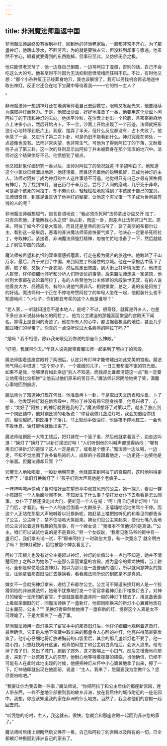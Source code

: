```yaml
---
---
---
```

title: 非洲魔法师重返中国
---



非洲魔法师最终没有得到神灯，回到他的非洲老家后，一直都非常不开心。为了那盏神灯，他跋山涉水，不辞劳苦，为的就是要独占它，但没料到却事与愿违。他虽然不甘心，眼看就要得到的东西跑掉，但事已至此，又仿佛无奈之极。

他只能怪老天爷了，他一边怪自己倒霉，一边骂阿拉丁混蛋，否则的话，自己不会吃这么大的亏。他甚至时不时因为无法抑制悲愤情绪而狂叫不已。不过，有时他又想：“那个小杂种反正已经葬身地穴，我也该解恨了。我可以另找机会再去地道中取出神灯，反正它还会在地下宝藏中等待着我———它的惟一主人？

”

非洲魔法师一想到神灯还在地洞等待着自己去迎救它，眼睛又发起光来，他要继续为谋取神灯而努力。于是，他取出沙盘，好好地准备了一番，他要用这个沙盘卜问阿拉丁的下场和神灯的去向。他摊平沙粒，在沙盘上划出一个轮廓，且密密麻麻地点上许多小点，然后开始占卜。不一会，沙面上开始出现了一个形迹，法师就把形迹小心地转移到纸片上，观察、摆弄了半天，但什么反应都没有，占卜失败了。他休息了一会，又进行了第二次卜卦，可是仍旧不能看到什么。神灯究竟在何处，一点迹像也没有。法师非常失望，也非常生气，可他为了得到阿拉丁的下落，又耐着性子占了第三卦，这一次的卦则显示出阿拉丁并未被葬身在那个宝库的地穴中。法师对这个结果惊讶不已，他愤怒到了极点。

他又把卦象仔细研究一番以后，法师对阿拉丁的情况就差
不多搞明白了。他知道这个小家伙已经溜出地道，他还活着，而且还凭着他的聪明机智，已成为神灯的主人。法师对阿拉丁成为神灯的主人这件事怒不可遏，他觉得只有自己才最有资格拥有神灯，为了找到神灯，自己历尽千辛万苦，尝尽了人间的磨难，几乎死于非命。可是那个该死的阿拉丁，却不劳而获，轻轻松松地就得到了本该属于自己的宝贝。法师很奇怪，到底是谁告诉了他神灯的秘密，让他这个穷光蛋一下子成为世间最有钱的人的呢？

非洲魔法师越想越气，自言自语地说：“我必须杀死阿”法师拿出沙盘又开
拉丁，只有杀死他，才能解我心头之恨"
始占卦，而这一卦，则差点让法师背过气去。原来，阿拉丁如今不仅是大富翁，而且还是皇帝的驸马爷了，娶了美丽的布都尔公主。看到这一结果后，恶毒的非洲魔法师简直快要气疯了。他决心一定要杀死阿拉丁，夺取神灯。紧接着，非洲魔法师强打精神，匆匆忙忙地准备了一下，然后就踏上了前往中国的路途。

魔法师被希望和仇恨的双重情感折磨着，行走在极为痛苦的旅途中。他跨越了千山万水，最后，终于来到了中国，来到阿拉丁所居住的京城。他在一家旅店中落下了脚，歇了歇，又换了一身衣服，然后就走出旅店，到大街上打听情况去了。他挤进人群里，仔仔细细地倾听和分析人们所谈论的事情。后来魔法师走进一家茶馆，他听到大家都在谈论着阿拉丁，有的人称赞他为公主修建的宫殿举世无双，有的人说他善良大方、品德高尚，有的人说他气质非凡、相貌堂堂，总之，说的全是阿拉丁的好话。魔法师和一个正在不停地夸赞阿拉丁的年轻人坐在一起，他假装什么也不知道地问：“小伙子，你们都在夸奖的这个人他是谁呀？”

“老人家，一听就知道您不是本地人，是吧？不过，很奇怪，就算是外乡人，也差不多应该听说赫赫有名的阿拉丁，
他为公主建造的那幢富丽堂皇的宫殿天下闻名，算得上是世间的奇迹了。他在所有人的心中，都占据着极高的地位，甚至几乎超过咱们的皇帝了。你真的一点没听说过大名鼎鼎的阿拉丁吗？”

“是吗？我不相信。除非我亲眼见到你说的那座什么神殿。”

“好吧，我就带你去。”年轻人说完就带着魔法师一起来到了阿拉丁的宫殿。

魔法师围着这座宫殿转了两圈后，认定只有灯神才能修建出如此完美的宫殿。魔法师气得心中恨道：“这个穷小子，一个裁缝的儿子，一日三餐都混不饱的穷光蛋。如果不是我，他哪里有如此幸运"别人不知道，而我却比谁都清楚这一点"我一定要让他死得比谁都惨"让他去过他们原来的苦日子。”魔法师非常阴险地笑了笑，满腹心事地回到旅店。

魔法师为了知道神灯现在何处，他准备再卜一卦，于是取出天文历表和沙盘，卜了一卦，他发现神灯就在新宫殿中，阿拉丁并没有将它随身携带。他高兴极了，心想：“太好了"阿拉丁的神灯就要是我的了。”魔法师想好了对策以后，就出了旅店到一个铜匠铺中，他对铜匠铺的老板说：“你替我做几盏油灯吧，我会加倍给你钱的，越快越好。”铜匠接下了活儿，马上就动手做油灯，他昼夜不停地赶工，一会也不敢休息，油灯很快就做出来了。

魔法师给铜匠一大笔工钱后，把灯装在一个篮子里，然后他就拿着篮子，边走边叫道：“换灯了"换灯了"以新灯换旧灯呐！”人们听到他的叫喊声都觉得纳闷：“哪有用旧灯换新灯的道理？这人一定是疯了，或者是个傻子。”魔法师一边吆喝，一边走，不知不觉地围了许多看热闹的人，成群的小孩跟着他走，一边走还一边笑他是个笨蛋。但魔法师却只管
？""

旁若无人地吆喝着，一股劲地朝前走，他径直来到阿拉丁的宫殿前，这时他叫得更大声了：“拿旧灯换新灯了！”孩子们则大声骂他是个老疯子……

一阵阵叫喊声惊动了当时恰好坐在望景亭中观赏风景的公主，她一探头，看见一群小孩跟在一个人后面吵闹不休，不知发生了什么事？便打发女仆下去看看是怎么回事。
女仆下了楼还没走出大门，便听见一个人在喊：“呵！用旧灯换新灯哟！”出了门后，才看到，有一个人的身后围着一大群孩子，正嘻嘻哈哈地笑骂个不停。而这个人正站在那里大声地喊着以旧换新呢，她赶紧上楼把她听见的和看见的都告诉了公主，公主听了，禁不住哈哈大笑起来。婢女们见公主笑起来，便也七嘴八舌地同公主讨论着这件有趣的荒唐事，有一个婢女说：“我根本不信他说的是真话。”“公主，咱们可以试试他说的是不是真的。”另一个女奴说，“我看见驸马爷的房中有一盏旧灯，我们拿去试一试，不”原来阿拉丁一时疏忽大意，有一次竟忘了
就全明白了吗？
把神灯藏好，恰恰被那个婢女看见了。

阿拉丁压根儿也没有对公主提起过神灯，神灯的价值公主一点也不知道，她并不清楚阿拉丁之所以为她修了一座那么富丽堂皇的宫殿，成为皇帝的乘龙快婿，当上驸马，全都是仰仗着这盏神灯。她以为那只是一盏普通的油灯，所以就同意婢女的提议，让她拿着那盏旧油灯去换换看，看看魔法师所说的到底是不是真的。

婢女不一会就把神灯拿来，递给了布都尔公主。公主可不知道来换灯的人是一个狡猾阴险的非洲魔法师，她毫不犹豫地打发一个宦官拿着神灯到下楼换灯去了。对神灯的秘密一无所知的宦官，于是就提着那盏非同一般的神灯下楼去了。用这盏表面上看起来很旧的灯，同魔法师换了一盏新灯，他把刚刚换来的新灯小心翼翼地放在公主面前。公主？""
见换灯者果然给她换了一盏崭新的灯，觉得这个人真是太不可理喻了，于是大家笑了一通了事。

非洲魔法师用一盏灯换来了宦官手中的那盏旧灯后，他仔仔细细地观察着这盏灯，最后确信，它正是从地下宝藏中取出来的那盏令人心醉的神灯，他高兴得简直要发疯了，他小心仔细地将灯放进胸前的口袋里后，其余的那几盏新灯也不要了，他一路小跑，只想赶快离开这里，他真怕阿拉丁和公主明白真相后，会派人追来。他甩掉了孩子们，又出了城门，跑到了郊外，这才敢喘上一小口气，然后又慢慢地向前走，来到了一处荒寂无人的原野，他耐心地等待着夜幕的降临，当他确信，已经不可能有人在此时此地出现的时候，他便把神灯从怀中小心翼翼地拿了出来，擦了一下，灯神随即就出现在他面前，说道：“主人，我来了，您需要我为您做什么？您尽管吩咐吧。”

“我要让你为我去做一件事，”魔法师说，“你把阿拉丁和公主居住的那座新宫殿，连人带东西，一样不差地全部搬到我的故乡非洲，放在我居住的城市附近的一座花园中。我想，你应该知道我的家在非洲的什么地方。当然了，我会和他们的宫殿一起回去的。

“听凭您的吩咐，主人，我这就去，很快，您就会和那座宫殿一起回到非洲您的家了。”

魔法师听后闭上眼睛然后又睁开一看，自己和阿拉丁的宫殿以及所有的一切，已全都被灯神搬回到非洲自己的家去了。